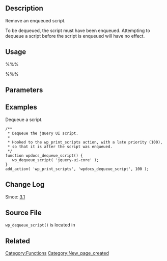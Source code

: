 {{Languages|
{{en|Function_Reference/wp_dequeue_script}}
{{ja|関数リファレンス/wp_dequeue_script}}
}}
== Description ==

Remove an enqueued script.

To be dequeued, the script must have been enqueued. Attempting to dequeue a script before the script is enqueued will have no effect.

== Usage ==

%%%<?php wp_dequeue_script( $handle ); ?>%%%

== Parameters ==

{{Parameter|$handle|string|The slug of the script to dequeue|required}}

== Examples ==

Dequeue a script.

<pre>
/**
 * Dequeue the jQuery UI script.
 *
 * Hooked to the wp_print_scripts action, with a late priority (100),
 * so that it is after the script was enqueued.
 */
function wpdocs_dequeue_script() {
   wp_dequeue_script( 'jquery-ui-core' );
}
add_action( 'wp_print_scripts', 'wpdocs_dequeue_script', 100 );
</pre>

== Change Log ==

Since: [[Version 3.1|3.1]]

== Source File ==

<tt>wp_dequeue_script()</tt> is located in {{Trac|wp-includes/functions.wp-scripts.php}}

== Related ==
{{Enqueue Functions Related}}

{{Tag Footer}}

[[Category:Functions]]

[[Category:New_page_created]]